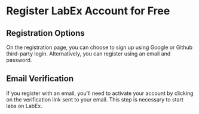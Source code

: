 # Register LabEx Account for Free

## Registration Options

On the registration page, you can choose to sign up using Google or Github third-party login. Alternatively, you can register using an email and password.

## Email Verification

If you register with an email, you'll need to activate your account by clicking on the verification link sent to your email. This step is necessary to start labs on LabEx.
